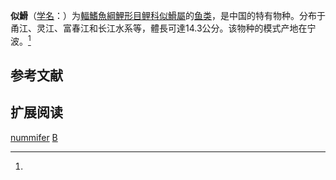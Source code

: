 {{Speciesbox
| name = 似䱻
| status = NE
| status_system = IUCN3.1
| image = 
| genus = Belligobio
| species = nummifer
| authority = Boulenger, 1901<ref name='id6096'>{{cite web| url =http://www.bioinfo.cn/db05/BjdwSpecies.php?action=view&id=6096| title =似䱻| work =中国动物物种编目数据库| publisher =中国科学院微生物研究所| author =中国科学院动物研究所| accessdate =2009-04-11| deadurl =yes| archiveurl =https://web.archive.org/web/20160305075024/http://www.bioinfo.cn/db05/BjdwSpecies.php?action=view&id=6096| archivedate =2016-03-05}}</ref>
| synonyms = *''Gobio nummifer''<br /><small>Boulenger, 1901</small>
*''Hemibarboides tientaiensis''<br /><small>Wang, 1935</small>
}}

'''似䱻'''（[[学名|学名]]：{{lang|la|''Belligobio nummifer''}}）为[[輻鰭魚綱|輻鰭魚綱]][[鯉形目|鯉形目]][[鲤科|鲤科]][[似䱻屬|似䱻屬]]的[[鱼类|鱼类]]，是中国的特有物种。分布于甬江、灵江、富春江和长江水系等，體長可達14.3公分。该物种的模式产地在宁波。<ref name='id6096'/>

== 参考文献 ==
{{reflist}}

== 扩展阅读 ==
{{refbegin}}
{{wikispecies-inline|Belligobio nummifer|似䱻}}
{{refend}}
{{Taxonbar|from=Q3759909}}

[[Category:似䱻屬|nummifer]]
[[Category:1901年描述的鱼类|B]]


{{鯉形目小作品}}